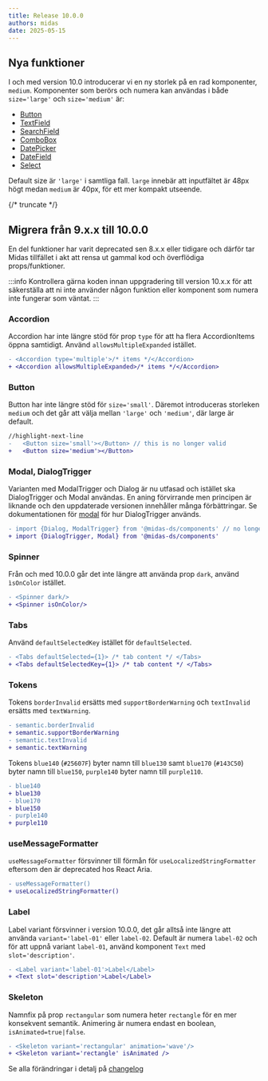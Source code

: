 ```yaml
---
title: Release 10.0.0
authors: midas
date: 2025-05-15
---
```


## Nya funktioner

I och med version 10.0 introducerar vi en ny storlek på en rad komponenter, `medium`. Komponenter som berörs och
numera kan användas i både `size='large'` och `size='medium'` är:

- [Button](/components/button)
- [TextField](/components/textfield)
- [SearchField](/components/search-field)
- [ComboBox](/components/combobox)
- [DatePicker](/components/date-picker)
- [DateField](/components/datefield)
- [Select](/components/select)

Default size är `'large'` i samtliga fall. `large` innebär att inputfältet är 48px högt medan `medium` är 40px, för
ett mer kompakt utseende.

{/* truncate */}

## Migrera från 9.x.x till 10.0.0

En del funktioner har varit deprecated sen 8.x.x eller tidigare och därför tar Midas tillfället i akt att rensa
ut gammal kod och överflödiga props/funktioner.

:::info
Kontrollera gärna koden innan uppgradering till version 10.x.x för att säkerställa att ni inte använder
någon funktion eller komponent som numera inte fungerar som väntat.
:::

### Accordion

Accordion har inte längre stöd för prop `type` för att ha flera AccordionItems öppna samtidigt. Använd
`allowsMultipleExpanded` istället.

```diff
- <Accordion type='multiple'>/* items */</Accordion>
+ <Accordion allowsMultipleExpanded>/* items */</Accordion>
```

### Button

Button har inte längre stöd för `size='small'`. Däremot introduceras storleken `medium` och det går att välja
mellan `'large'` och `'medium'`, där large är default.

```diff
//highlight-next-line
-   <Button size='small'></Button> // this is no longer valid
+   <Button size='medium'></Button>

```

### Modal, DialogTrigger

Varianten med ModalTrigger och Dialog är nu utfasad och istället ska DialogTrigger och Modal användas. En aning
förvirrande men principen är liknande och den uppdaterade versionen innehåller många förbättringar.
Se dokumentationen för [modal](/components/modal) för hur DialogTrigger används.

```diff
- import {Dialog, ModalTrigger} from '@midas-ds/components' // no longer works
+ import {DialogTrigger, Modal} from '@midas-ds/components'
```

### Spinner

Från och med 10.0.0 går det inte längre att använda prop `dark`, använd `ìsOnColor` istället.

```diff
- <Spinner dark/>
+ <Spinner isOnColor/>
```

### Tabs

Använd `defaultSelectedKey` istället för `defaultSelected`.

```diff
- <Tabs defaultSelected={1}> /* tab content */ </Tabs>
+ <Tabs defaultSelectedKey={1}> /* tab content */ </Tabs>
```

### Tokens

Tokens `borderInvalid` ersätts med `supportBorderWarning` och `textInvalid` ersätts med `textWarning`.

```diff
- semantic.borderInvalid
+ semantic.supportBorderWarning
- semantic.textInvalid
+ semantic.textWarning

```

Tokens `blue140` (`#25607F`) byter namn till `blue130` samt `blue170` (`#143C50`) byter namn till `blue150`, `purple140`
byter namn till `purple110`.

```diff
- blue140
+ blue130
- blue170
+ blue150
- purple140
+ purple110
```

### useMessageFormatter

`useMessageFormatter` försvinner till förmån för `useLocalizedStringFormatter` eftersom den är deprecated hos React Aria.

```diff
- useMessageFormatter()
+ useLocalizedStringFormatter()
```

### Label

Label variant försvinner i version 10.0.0, det går alltså inte längre att använda `variant='label-01'` eller `label-02`.
Default är numera `label-02` och för att uppnå variant `label-01`, använd komponent `Text` med `slot='description'`.

```diff
- <Label variant='label-01'>Label</Label>
+ <Text slot='description'>Label</Label>
```

### Skeleton

Namnfix på prop `rectangular` som numera heter `rectangle` för en mer konsekvent semantik. Animering är numera endast en
boolean, `isAnimated=true|false`.

```diff
- <Skeleton variant='rectangular' animation='wave'/>
+ <Skeleton variant='rectangle' isAnimated />
```

Se alla förändringar i detalj på [changelog](https://github.com/migrationsverket/midas/releases/tag/v10.0.0)

